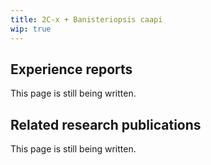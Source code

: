 ---
title: 2C-x + Banisteriopsis caapi
wip: true
---

## Experience reports

This page is still being written.

## Related research publications

This page is still being written.


